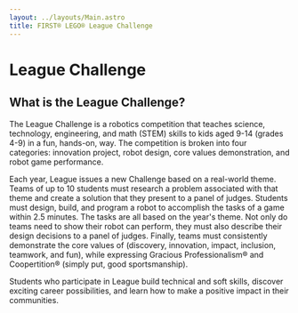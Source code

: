 ```yaml
---
layout: ../layouts/Main.astro
title: FIRST® LEGO® League Challenge
---
```


# <FIRSTLEGO/> League Challenge

## What is the <FIRSTLEGO/> League Challenge?

The <FIRSTLEGO/> League Challenge is a robotics competition that teaches science, technology, engineering, and math
(STEM) skills to kids aged 9-14 (grades 4-9) in a fun, hands-on, way. The competition is broken into four categories:
innovation project, robot design, core values demonstration, and robot game performance.

Each year, <FIRSTLEGO/> League issues a new Challenge based on a real-world theme. Teams of up to 10 students must
research a problem associated with that theme and create a solution that they present to a panel of judges. Students
must design, build, and program a <LEGO/>  robot to accomplish the tasks of a game within 2.5 minutes. The tasks are all
based on the year's theme. Not only do teams need to show their robot can perform, they must also describe their design
decisions to a panel of judges. Finally, teams must consistently demonstrate the core values of <FIRST/> (discovery,
innovation, impact, inclusion, teamwork, and fun), while expressing Gracious Professionalism® and Coopertition® (simply
put, good sportsmanship).

Students who participate in <FIRSTLEGO/> League build technical and soft skills, discover exciting career possibilities,
and learn how to make a positive impact in their communities.
